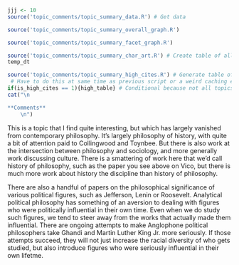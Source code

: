 ```r
jjj <- 10
source('topic_comments/topic_summary_data.R') # Get data
```

```r
source('topic_comments/topic_summary_overall_graph.R')
```

```r
source('topic_comments/topic_summary_facet_graph.R')
```

```r
source('topic_comments/topic_summary_char_art.R') # Create table of all articles in topic
temp_dt
```

```r
source('topic_comments/topic_summary_high_cites.R') # Generate table of highly cited articles. 
 # Have to do this at same time as previous script or a weird caching error occurs.
if(is_high_cites == 1){high_table} # Conditional because not all topics have high cites
cat("\n

**Comments**
	\n")
```

This is a topic that I find quite interesting, but which has largely vanished from contemporary philosophy. It's largely philosophy of history, with quite a bit of attention paid to Collingwood and Toynbee. But there is also work at the intersection between philosophy and sociology, and more generally work discussing culture. There is a smattering of work here that we'd call history of philosophy, such as the paper you see above on Vico, but there is much more work about history the discipline than history of philosophy.

There are also a handful of papers on the philosophical significance of various political figures, such as Jefferson, Lenin or Roosevelt. Analytical political philosophy has something of an aversion to dealing with figures who were politically influential in their own time. Even when we do study such figures, we tend to steer away from the works that actually made them influential. There are ongoing attempts to make Anglophone political philosophers take Ghandi and Martin Luther King Jr. more seriously. If those attempts succeed, they will not just increase the racial diversity of who gets studied, but also introduce figures who were seriously influential in their own lifetme.